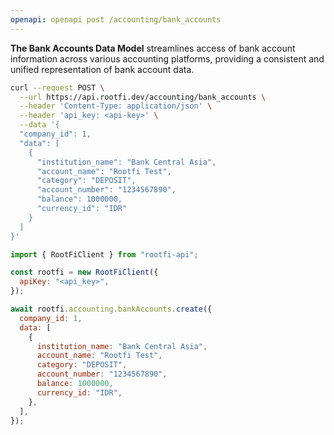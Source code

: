 ```yaml
---
openapi: openapi post /accounting/bank_accounts
---
```


**The Bank Accounts Data Model** streamlines access of bank account information across various accounting platforms, providing a consistent and unified representation of bank account data.

<RequestExample>

```bash cURL
curl --request POST \
  --url https://api.rootfi.dev/accounting/bank_accounts \
  --header 'Content-Type: application/json' \
  --header 'api_key: <api-key>' \
  --data '{
  "company_id": 1,
  "data": [
    {
      "institution_name": "Bank Central Asia",
      "account_name": "Rootfi Test",
      "category": "DEPOSIT",
      "account_number": "1234567890",
      "balance": 1000000,
      "currency_id": "IDR"
    }
  ]
}'
```

```javascript NodeJS
import { RootFiClient } from "rootfi-api";

const rootfi = new RootFiClient({
  apiKey: "<api_key>",
});

await rootfi.accounting.bankAccounts.create({
  company_id: 1,
  data: [
    {
      institution_name: "Bank Central Asia",
      account_name: "Rootfi Test",
      category: "DEPOSIT",
      account_number: "1234567890",
      balance: 1000000,
      currency_id: "IDR",
    },
  ],
});
```

</RequestExample>
